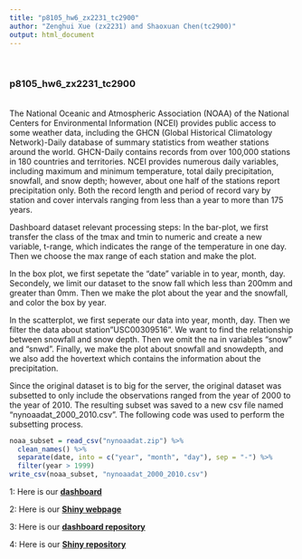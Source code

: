 ```yaml
---
title: "p8105_hw6_zx2231_tc2900" 
author: "Zenghui Xue (zx2231) and Shaoxuan Chen(tc2900)"
output: html_document
---
```


<br>

### **p8105_hw6_zx2231_tc2900**

<br>
The National Oceanic and Atmospheric Association (NOAA) of the National Centers for Environmental Information (NCEI) provides public access to some weather data, including the GHCN (Global Historical Climatology Network)-Daily database of summary statistics from weather stations around the world.
GHCN-Daily contains records from over 100,000 stations in 180 countries and territories. NCEI provides numerous daily variables, including maximum and minimum temperature, total daily precipitation, snowfall, and snow depth; however, about one half of the stations report precipitation only. Both the record length and period of record vary by station and cover intervals ranging from less than a year to more than 175 years.

Dashboard dataset relevant processing steps:
In the bar-plot, we first transfer the class of the tmax and tmin to numeric and create a new variable, t-range, which indicates the range of the temperature in one day. Then we choose the max range of each station and make the plot.

In the box plot, we first sepetate the "date" variable in to year, month, day. Secondely, we limit our dataset to the snow fall which less than 200mm and greater than 0mm. Then we make the plot about the year and the snowfall, and color the box by year.

In the scatterplot, we first seperate our data into year, month, day. Then we filter the data about station"USC00309516". We want to find the relationship between snowfall and snow depth. Then we omit the na in variables "snow" and "snwd". Finally, we make the plot about snowfall and snowdepth, and we also add the hovertext which contains the information about the precipitation.


Since the original dataset is to big for the server, the original dataset was subsetted to only include the observations ranged from the year of 2000 to the year of 2010. The resulting subset was saved to a new csv file named "nynoaadat_2000_2010.csv". The following code was used to perform the subsetting process.
```r
noaa_subset = read_csv("nynoaadat.zip") %>%
  clean_names() %>%
  separate(date, into = c("year", "month", "day"), sep = "-") %>%
  filter(year > 1999)
write_csv(noaa_subset, "nynoaadat_2000_2010.csv")
```


1: Here is our [**dashboard**](p8105_hw6_zx2231_tc2900_dashboard.html)

2: Here is our [**Shiny webpage**](https://augustxzh.shinyapps.io/p8105_hw6_shiny_zx2231_tc2900shiny/)

3: Here is our [**dashboard repository**](https://github.com/augustxzh/p8105_hw6_zx2231_tc2900.github.io)

4: Here is our [**Shiny repository**](https://github.com/augustxzh/p8105_hw6_shiny_zx2231_tc2900.shiny.io)

 


